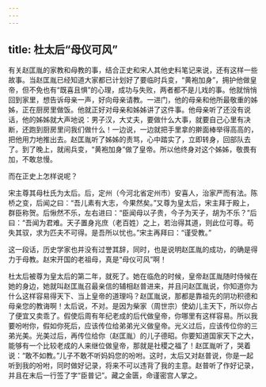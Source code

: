 ```yaml
---
---
---
```

title: 杜太后“母仪可风”
---




有关赵匡胤的家教和母教的事，结合正史和宋人其他史料笔记来说，还有这样一些故事。当赵匡胤已经知道大家都已计划好了要临时兵变，“黄袍加身”，拥护他做皇帝，但不免也有“既喜且惧”的心理，成功与失败，两者都不是儿戏的事。他就悄悄回到家里，想告诉母亲一声，好向母亲请教。一进门，他的母亲和他所最敬重的姊姊，正在厨房里做饭。他就正好对母亲和姊姊讲了这件事。他母亲听了还没有说话，他的姊姊就大声地说：男子汉，大丈夫，要做什么大事，就要自己心里有决断，还跑到厨房里问我们做什么！一边说，一边就把手里拿的擀面棒举得高高的，把他用力地推出去。赵匡胤听了姊姊的责骂，心中踏实了，立即转身，回部队去了。到了晚上，就闹兵变，“黄袍加身”做了皇帝。所以他终身对这个姊姊，敬畏有加，不敢怠慢。

而在正史上怎样说呢？

宋主尊其母杜氏为太后。后，定州（今河北省定州市）安喜人，治家严而有法。陈桥之变，后闻之曰：“吾儿素有大志，今果然矣。”又尊为皇太后，宋主拜于殿上，群臣称贺。后愀然不乐，左右进曰：“臣闻母以子贵，今子为天子，胡为不乐？”后曰：“吾闻为君难。天子置身兆庶（老百姓）之上，若治得其道，则此位可尊。苟失其驭，求为匹夫不可得。是吾所以忧也。”宋主再拜曰：“谨受教。”

这一段话，历史学家也并没有过誉其辞，同时，也是说明赵匡胤的成功，的确是得力于母教。赵宋开国的老祖母，真是“母仪可风”啊！

杜太后被尊为皇太后的第二年，就死了。她在临危的时候，皇帝赵匡胤随时侍候在她的身边，她就叫赵匡胤召最亲信的辅相赵普进来，并且问赵匡胤说，你知道你为什么这样容易得天下、当上皇帝的道理吗？赵匡胤说，那都是靠祖先的阴功积德和母亲您的教诲啊！太后说，不对。是因为柴家（周世宗）使幼儿主天下，所以你占了便宜又卖乖了。假使后周有年纪老成的后代做皇帝，你哪里有这样容易。所以我要吩咐你，假如你死后，应该传位给弟弟光义做皇帝。光义过后，应该传位你的三弟光美。光美过后，再传位给你（赵匡胤）的儿子德昭。你要知道国家天下之大，能够有一个比较老成的人来继位做皇帝，那就是社稷之福了！赵匡胤听了，哭着说：“敢不如教。”儿子不敢不听妈妈您的吩咐。这时，太后又对赵普说，你是一起听到我的吩咐，同时做好记录，将来不可以违背了我的主意。赵普听了作好记录，并且在末后一行签了字“臣普记”。藏之金匮，命谨密宫人掌之。